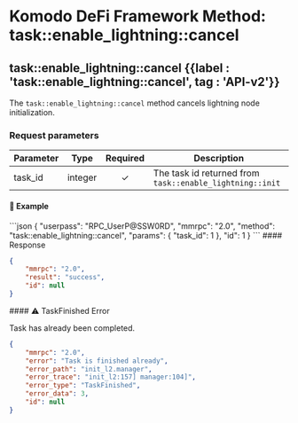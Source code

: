 
# Komodo DeFi Framework Method: task::enable\_lightning::cancel

## task::enable\_lightning::cancel {{label : 'task::enable_lightning::cancel', tag : 'API-v2'}}

The `task::enable_lightning::cancel` method cancels lightning node initialization.

### Request parameters

| Parameter | Type    | Required | Description                                              |
| --------- | ------- | :------: | -------------------------------------------------------- |
| task\_id  | integer |     ✓    | The task id returned from `task::enable_lightning::init` |

#### 📌 Example

<CodeGroup title="task::enable_lightning::cancel" tag="POST" label="task::enable_lightning::cancel" mm2MethodDecorate="true">
  ```json
  {
    "userpass": "RPC_UserP@SSW0RD",
    "mmrpc": "2.0",
    "method": "task::enable_lightning::cancel",
    "params": {
      "task_id": 1
    },
    "id": 1
  }
  ```
</CodeGroup>

<CollapsibleSection expandedText="Hide Response" collapsedText="Show Response">
  #### Response

  ```json
  {
      "mmrpc": "2.0",
      "result": "success",
      "id": null
  }
  ```
</CollapsibleSection>

<CollapsibleSection expandedText="Hide Error Responses" collapsedText="Show Error Responses">
  #### ⚠️ TaskFinished Error

  Task has already been completed.

  ```json
  {
      "mmrpc": "2.0",
      "error": "Task is finished already",
      "error_path": "init_l2.manager",
      "error_trace": "init_l2:157] manager:104]",
      "error_type": "TaskFinished",
      "error_data": 3,
      "id": null
  }
  ```
</CollapsibleSection>
